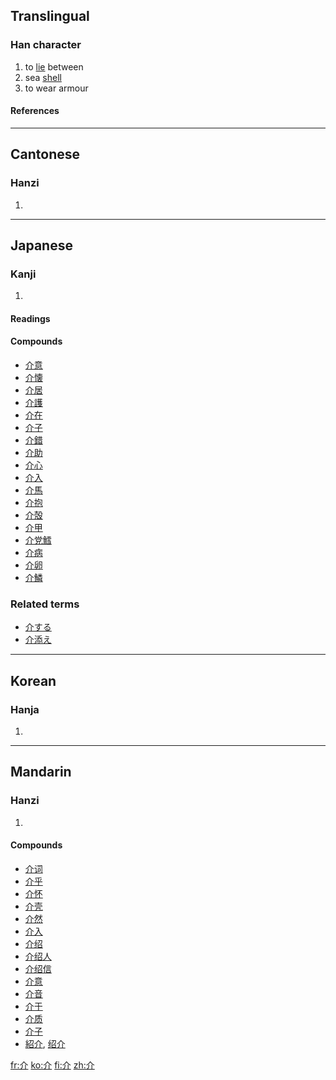 ==Translingual==
===Han character===
{{Han char|rn=9|rad=人|as=02|sn=4|four=8022<sub>0</sub>|canj=人中中 (OLL)}}
# to [[lie]] between
# sea [[shell]]
# to wear armour
====References====
{{Han ref|kx=0091.190|dkj=00359|dj=0194.040|hdz=10103.090|uh=4ECB|ud=20171|bh=A4B6|bd=42166}}

<!--*# [[forerunner]], [[herald]], [[harbinger]]-->
----
==Cantonese==
===Hanzi===
{{yue-hanzi|jyut=|y=gaai3}}
# {{defn|Cantonese}}
----
==Japanese==
===Kanji===
{{ja-kanji|grade=c|rs=人02}}
# {{defn|Japanese}}
====Readings====
{{ja-readings|on=[[かい]] ([[kai]])|kun=[[たすける]] ([[tasukeru]]), [[すけ]] ([[suke]])}}
====Compounds====
*[[介意]]
*[[介懐]]
*[[介居]]
*[[介護]]
*[[介在]]
*[[介子]]
*[[介錯]]
*[[介助]]
*[[介心]]
*[[介入]]
*[[介馬]]
*[[介抱]]
*[[介殻]]
*[[介甲]]
*[[介党鱈]]
*[[介病]]
*[[介卵]]
*[[介鱗]]

===Related terms===
*[[介する]]
*[[介添え]]
----
==Korean==
===Hanja===
{{ko-hanja|hangeul=개|rv=gae|mr=kae}}
# {{defn|Korean}}
----
==Mandarin==
===Hanzi===
{{cmn-hanzi|pin=[[jiè]] ([[jie4]])|wg=chieh<sup>4</sup>}}
# {{defn|Mandarin}}

====Compounds====
*[[介词]]
*[[介乎]]
*[[介怀]]
*[[介壳]]
*[[介然]]
*[[介入]]
*[[介绍]]
*[[介绍人]]
*[[介绍信]]
*[[介意]]
*[[介音]]
*[[介于]]
*[[介质]]
*[[介子]]
*[[紹介]], [[绍介]]

[[fr:介]]
[[ko:介]]
[[fi:介]]
[[zh:介]]